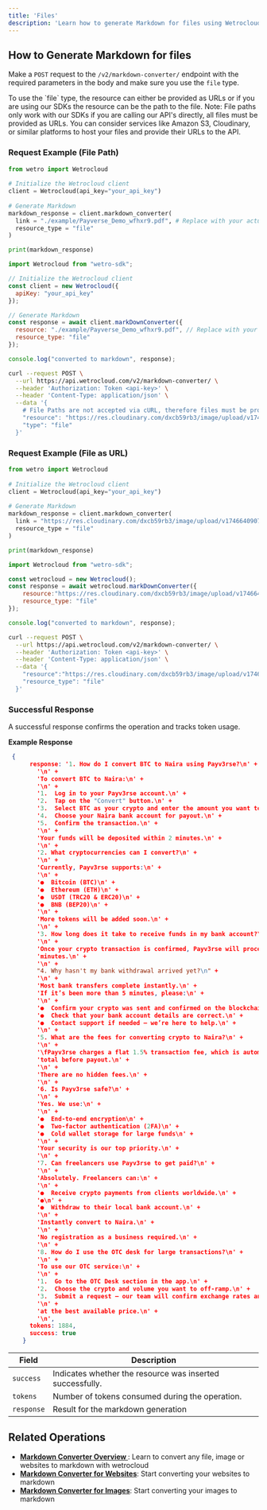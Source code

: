 ```yaml
---
title: 'Files'
description: 'Learn how to generate Markdown for files using Wetrocloud API'
---
```


## How to Generate Markdown for files

Make a `POST` request to the `/v2/markdown-converter/` endpoint with the required parameters in the body and make sure you use the `file` type.

<Note>
To use the `file` type, the resource can either be provided as URLs or if you are using our SDKs the resource can be the path to the file.
Note: File paths only work with our SDKs if you are calling our API's directly, all files must be provided as URLs. You can consider services like Amazon S3, Cloudinary, or similar platforms to host your files and provide their URLs to the API. 
</Note>


### Request Example (File Path)
<CodeGroup>
 
```python Python
from wetro import Wetrocloud
    
# Initialize the Wetrocloud client
client = Wetrocloud(api_key="your_api_key")
    
# Generate Markdown
markdown_response = client.markdown_converter(
  link = "./example/Payverse_Demo_wfhxr9.pdf", # Replace with your actual file path
  resource_type = "file"
)

print(markdown_response)
```

```javascript JavaScript
import Wetrocloud from "wetro-sdk";

// Initialize the Wetrocloud client
const client = new Wetrocloud({
  apiKey: "your_api_key"
});

// Generate Markdown
const response = await client.markDownConverter({
  resource: "./example/Payverse_Demo_wfhxr9.pdf", // Replace with your actual file path
  resource_type: "file"
});

console.log("converted to markdown", response);
```

```bash cURL
curl --request POST \
  --url https://api.wetrocloud.com/v2/markdown-converter/ \
  --header 'Authorization: Token <api-key>' \
  --header 'Content-Type: application/json' \
  --data '{
    # File Paths are not accepted via cURL, therefore files must be provided as URL
    "resource": "https://res.cloudinary.com/dxcb59rb3/image/upload/v1746640907/Payverse_Demo_wfhxr9.pdf", 
    "type": "file"
  }'
```
</CodeGroup>

### Request Example (File as URL)
<CodeGroup>
 
```python Python
from wetro import Wetrocloud
    
# Initialize the Wetrocloud client
client = Wetrocloud(api_key="your_api_key")
    
# Generate Markdown
markdown_response = client.markdown_converter(
  link = "https://res.cloudinary.com/dxcb59rb3/image/upload/v1746640907/Payverse_Demo_wfhxr9.pdf",
  resource_type = "file"
)

print(markdown_response)
```

```javascript Javascript
import Wetrocloud from "wetro-sdk";

const wetrocloud = new Wetrocloud();
const response = await wetrocloud.markDownConverter({
    resource:"https://res.cloudinary.com/dxcb59rb3/image/upload/v1746640907/Payverse_Demo_wfhxr9.pdf",
    resource_type: "file"
});

console.log("converted to markdown", response);
```

```bash cURL
curl --request POST \
  --url https://api.wetrocloud.com/v2/markdown-converter/ \
  --header 'Authorization: Token <api-key>' \
  --header 'Content-Type: application/json' \
  --data '{
    "resource":"https://res.cloudinary.com/dxcb59rb3/image/upload/v1746640907/Payverse_Demo_wfhxr9.pdf",
    "resource_type": "file"
  }'
```
</CodeGroup>

### Successful Response

A successful response confirms the operation and tracks token usage.

**Example Response**

```json
 {
      response: '1. How do I convert BTC to Naira using Payv3rse?\n' +
        '\n' +
        'To convert BTC to Naira:\n' +
        '\n' +
        '1.  Log in to your Payv3rse account.\n' +
        '2.  Tap on the "Convert" button.\n' +
        '3.  Select BTC as your crypto and enter the amount you want to convert.\n' +
        '4.  Choose your Naira bank account for payout.\n' +
        '5.  Confirm the transaction.\n' +
        '\n' +
        'Your funds will be deposited within 2 minutes.\n' +
        '\n' +
        '2. What cryptocurrencies can I convert?\n' +
        '\n' +
        'Currently, Payv3rse supports:\n' +
        '\n' +
        '●  Bitcoin (BTC)\n' +
        '●  Ethereum (ETH)\n' +
        '●  USDT (TRC20 & ERC20)\n' +
        '●  BNB (BEP20)\n' +
        '\n' +
        'More tokens will be added soon.\n' +
        '\n' +
        '3. How long does it take to receive funds in my bank account?\n' +
        '\n' +
        'Once your crypto transaction is confirmed, Payv3rse will process your payout in under 2\n' +
        'minutes.\n' +
        '\n' +
        "4. Why hasn't my bank withdrawal arrived yet?\n" +
        '\n' +
        'Most bank transfers complete instantly.\n' +
        'If it’s been more than 5 minutes, please:\n' +
        '\n' +
        '●  Confirm your crypto was sent and confirmed on the blockchain.\n' +
        '●  Check that your bank account details are correct.\n' +
        '●  Contact support if needed — we’re here to help.\n' +
        '\n' +
        '5. What are the fees for converting crypto to Naira?\n' +
        '\n' +
        '\fPayv3rse charges a flat 1.5% transaction fee, which is automatically deducted from your\n' +
        'total before payout.\n' +
        '\n' +
        'There are no hidden fees.\n' +
        '\n' +
        '6. Is Payv3rse safe?\n' +
        '\n' +
        'Yes. We use:\n' +
        '\n' +
        '●  End-to-end encryption\n' +
        '●  Two-factor authentication (2FA)\n' +
        '●  Cold wallet storage for large funds\n' +
        '\n' +
        'Your security is our top priority.\n' +
        '\n' +
        '7. Can freelancers use Payv3rse to get paid?\n' +
        '\n' +
        'Absolutely. Freelancers can:\n' +
        '\n' +
        '●  Receive crypto payments from clients worldwide.\n' +
        '●\n' +
        '●  Withdraw to their local bank account.\n' +
        '\n' +
        'Instantly convert to Naira.\n' +
        '\n' +
        'No registration as a business required.\n' +
        '\n' +
        '8. How do I use the OTC desk for large transactions?\n' +
        '\n' +
        'To use our OTC service:\n' +
        '\n' +
        '1.  Go to the OTC Desk section in the app.\n' +
        '2.  Choose the crypto and volume you want to off-ramp.\n' +
        '3.  Submit a request — our team will confirm exchange rates and complete your transfer\n' +
        '\n' +
        'at the best available price.\n' +
        '\n',
      tokens: 1884,
      success: true
    }
```

| Field      | Description                                     |
|------------|-------------------------------------------------|
| `success`  | Indicates whether the resource was inserted successfully. |
| `tokens`   | Number of tokens consumed during the operation. |
| `response`   | Result for the markdown generation |

## Related Operations

- **[Markdown Converter Overview ](overview-markdown)**: Learn to convert any file, image or websites to markdown with wetrocloud
- **[Markdown Converter for Websites](markdown-webs)**: Start converting your websites to markdown
- **[Markdown Converter for Images](markdown-images)**: Start converting your images to markdown

